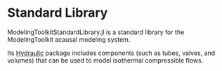 # Standard Library

ModelingToolkitStandardLibrary.jl is a standard library for the ModelingToolkit acausal modeling system.

Its [Hydraulic](https://docs.sciml.ai/ModelingToolkitStandardLibrary/stable/API/hydraulic/#hydraulic) package includes components (such as tubes, valves, and volumes) that can be used to model isothermal compressible flows.